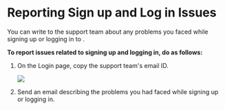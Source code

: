 
# Reporting Sign up and Log in Issues

You can write to the support team about any problems you faced while signing up or logging in to <PartialExample mentored />.

**To report issues related to signing up and logging in, do as follows:**

<ol>
<li>On the Login page, copy the support team's email ID.
<p>
    <img src={PortalLoginPage} />
</p>
</li>
<li>Send an email describing the problems you had faced while signing up or logging in.</li>
</ol>